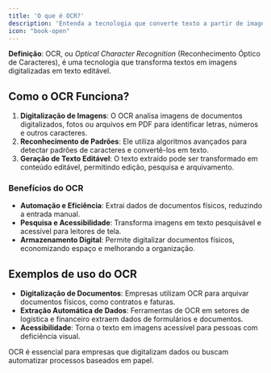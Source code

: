 ```yaml
---
title: 'O que é OCR?'
description: 'Entenda a tecnologia que converte texto a partir de imagens e documentos digitalizados'
icon: "book-open"
---
```


<Info> **Definição**: OCR, ou *Optical Character Recognition* (Reconhecimento Óptico de Caracteres), é uma tecnologia que transforma textos em imagens digitalizadas em texto editável. </Info>

## Como o OCR Funciona?

1. **Digitalização de Imagens**: O OCR analisa imagens de documentos digitalizados, fotos ou arquivos em PDF para identificar letras, números e outros caracteres.
2. **Reconhecimento de Padrões**: Ele utiliza algoritmos avançados para detectar padrões de caracteres e convertê-los em texto.
3. **Geração de Texto Editável**: O texto extraído pode ser transformado em conteúdo editável, permitindo edição, pesquisa e arquivamento.

### Benefícios do OCR
- **Automação e Eficiência**: Extrai dados de documentos físicos, reduzindo a entrada manual.
- **Pesquisa e Acessibilidade**: Transforma imagens em texto pesquisável e acessível para leitores de tela.
- **Armazenamento Digital**: Permite digitalizar documentos físicos, economizando espaço e melhorando a organização.

## Exemplos de uso do OCR

- **Digitalização de Documentos**: Empresas utilizam OCR para arquivar documentos físicos, como contratos e faturas.
- **Extração Automática de Dados**: Ferramentas de OCR em setores de logística e financeiro extraem dados de formulários e documentos.
- **Acessibilidade**: Torna o texto em imagens acessível para pessoas com deficiência visual.

<Tip>OCR é essencial para empresas que digitalizam dados ou buscam automatizar processos baseados em papel.</Tip>

